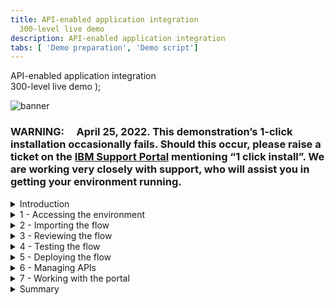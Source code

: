 ```yaml
---
title: API-enabled application integration
  300-level live demo
description: API-enabled application integration
tabs: [ 'Demo preparation', 'Demo script']
---
```


  <span>
    API-enabled application integration <br /> 300-level live demo
  </span> );

![banner](./images/300-int-API-enabled-script-GitHub-banner-8-3-21-short.jpg)
<span id="place1"></span>

### **WARNING**:     April 25, 2022. This demonstration’s 1-click installation occasionally fails. Should this occur, please raise a ticket on the <a href="https://www.ibm.com/mysupport" target="_blank" rel="noreferrer">IBM Support Portal</a> mentioning “1 click install”. We are working very closely with support, who will assist you in getting your environment running.

<details>
<summary>Introduction</summary>
<br/>
Automating customer interactions can remove manual steps, data entry into multiple different applications, and potential errors and delays – all of which are additional costs to your business. This demo automates a series of steps to: obtain and validate input information from a customer with a concern, open a case in Salesforce, attach the incoming information to the case, analyze the tone of the situation, and respond to the customer with the case number and expected date for resolution.<br/><br/>To automate this customer interaction, we will use both APIs and integrations to back-end applications. The demo scenario is related to a car repair, but this is just an example. The same techniques are applicable to your environment in support of your customers.<br/><br/>Let’s get started!
<br/><br/>

(Demo slides [here](./slides.pptx))
<br/>
(Printer-ready PDF of demo script <a href="./300-Integration-API-Demo-Script.pdf" target="_blank" rel="noreferrer">here</a>)
<br/>
</details>

<details>
<summary>1 - Accessing the environment</summary>

<br/>

| **1.1** | **Log into Cloud Pak for Integration** |
| :--- | :--- |
| **Narration** | Let’s see IBM Cloud Pak for Integration in action. &nbsp; &nbsp; &nbsp; &nbsp; &nbsp; &nbsp; &nbsp; &nbsp; &nbsp; &nbsp; &nbsp; &nbsp; &nbsp; &nbsp; &nbsp; &nbsp; &nbsp; &nbsp; &nbsp; &nbsp; &nbsp; &nbsp; &nbsp; &nbsp; &nbsp; &nbsp; &nbsp; &nbsp; &nbsp; &nbsp; &nbsp; &nbsp; &nbsp; &nbsp; &nbsp; &nbsp; &nbsp; &nbsp; &nbsp; &nbsp; &nbsp; &nbsp; &nbsp; &nbsp; &nbsp; &nbsp; &nbsp; &nbsp; &nbsp; &nbsp; &nbsp; &nbsp; &nbsp; &nbsp; &nbsp; &nbsp; &nbsp; &nbsp; &nbsp; &nbsp; &nbsp; &nbsp; &nbsp; &nbsp; &nbsp; &nbsp; &nbsp; &nbsp; &nbsp; &nbsp; &nbsp; &nbsp; &nbsp; &nbsp; &nbsp; &nbsp; &nbsp; &nbsp; &nbsp; &nbsp; &nbsp; &nbsp; &nbsp; &nbsp; &nbsp; &nbsp; &nbsp; &nbsp; &nbsp; &nbsp; &nbsp; &nbsp; &nbsp; &nbsp; &nbsp; &nbsp; &nbsp; &nbsp; &nbsp; &nbsp; &nbsp; &nbsp; &nbsp; &nbsp; &nbsp; &nbsp; &nbsp; &nbsp; &nbsp; &nbsp; &nbsp; &nbsp; &nbsp; &nbsp; &nbsp; &nbsp; &nbsp; &nbsp; &nbsp; &nbsp; &nbsp; &nbsp; &nbsp; &nbsp; &nbsp; &nbsp; &nbsp; &nbsp; &nbsp; &nbsp; &nbsp; &nbsp; &nbsp; &nbsp; &nbsp; &nbsp; &nbsp; &nbsp; &nbsp; &nbsp; &nbsp; &nbsp; &nbsp; &nbsp; &nbsp; &nbsp; &nbsp; &nbsp; &nbsp; &nbsp; &nbsp; &nbsp; &nbsp; &nbsp; &nbsp; &nbsp; &nbsp; &nbsp; &nbsp; &nbsp; &nbsp; &nbsp; &nbsp; &nbsp; &nbsp; &nbsp; &nbsp; &nbsp; &nbsp; &nbsp; &nbsp; &nbsp; &nbsp; &nbsp; &nbsp; &nbsp; &nbsp; &nbsp; &nbsp; &nbsp; &nbsp; &nbsp; &nbsp; &nbsp; &nbsp; &nbsp; &nbsp; &nbsp; &nbsp; &nbsp; &nbsp; &nbsp; &nbsp;  |
| **Action** &nbsp; 1.1.1 | Open Cloud Pak for Integration and click **IBM provided credentials (admin only)**. <br/><br/> <img src="https://raw.githubusercontent.com/ibm-garage-tsa/platinum-demos/master/src/pages/300-integration/images/300-api-demo-1-1-1.png" width="800" /> |
| **Narration** | Here I have a cloud version of the product on IBM Cloud. Let me log in here. &nbsp; &nbsp; &nbsp; &nbsp; &nbsp; &nbsp; &nbsp; &nbsp; &nbsp; &nbsp; &nbsp; &nbsp; &nbsp; &nbsp; &nbsp; &nbsp; &nbsp; &nbsp; &nbsp; &nbsp; &nbsp; &nbsp; &nbsp; &nbsp; &nbsp; &nbsp; &nbsp; &nbsp; &nbsp; &nbsp; &nbsp; &nbsp; &nbsp; &nbsp; &nbsp; &nbsp; &nbsp; &nbsp; &nbsp; &nbsp; &nbsp; &nbsp; &nbsp; &nbsp; &nbsp; &nbsp; &nbsp; &nbsp; &nbsp; &nbsp; &nbsp; &nbsp; &nbsp; &nbsp; &nbsp; &nbsp; &nbsp; &nbsp; &nbsp; &nbsp; &nbsp; &nbsp; &nbsp; &nbsp; &nbsp; &nbsp; &nbsp; &nbsp; &nbsp; &nbsp; &nbsp; &nbsp; &nbsp; &nbsp; &nbsp; &nbsp; &nbsp; &nbsp; &nbsp; &nbsp; &nbsp; &nbsp;  |
| **Action** &nbsp; 1.1.2 | **Log in** with your admin username and password. <br/><br/> <img src="https://raw.githubusercontent.com/ibm-garage-tsa/platinum-demos/master/src/pages/300-integration/images/300-api-demo-1-1-2.png" width="800" /> |

<br/>

| **1.2** | **View the Cloud Pak for Integration home screen** |
| :--- | :--- |
| **Narration** | Welcome to IBM Cloud Pak for Integration! We’re now at the home screen showing all the capabilities of the pak, brought together in one place. Specialized integration capabilities for API management, application integration, messaging and more, are built on top of powerful automation services. Let’s see the integration capabilities available. &nbsp; &nbsp; &nbsp; &nbsp; &nbsp; &nbsp; &nbsp; &nbsp; &nbsp; &nbsp; &nbsp; &nbsp; &nbsp; &nbsp; &nbsp; &nbsp; &nbsp; &nbsp; &nbsp; &nbsp; &nbsp; &nbsp; &nbsp; &nbsp; &nbsp; &nbsp; &nbsp; &nbsp; &nbsp; &nbsp; &nbsp; &nbsp; &nbsp; &nbsp; &nbsp; &nbsp; &nbsp; &nbsp; |
| **Action** &nbsp; 1.2.1 | Show the **home screen** and click **Integration Capabilities**. <br/><br/> <img src="https://raw.githubusercontent.com/ibm-garage-tsa/platinum-demos/master/src/pages/300-integration/images/300-api-demo-1-2-1.png" width="800" /> |

<br/>

| **1.3** | **Access integration capabilities** |
| :--- | :--- |
| **Narration** | Through a single interface you are able to access all the integration capabilities your team needs, including API management, application integration, enterprise messaging, events, and high-speed transfer. To automate customer interactions with our company in this demo, we will use App Connect for application integration, API Connect for API management, and the Asset Repository as our centralized hub for allowing our teams to work together with integration assets. Let’s open our App Connect Designer. |
| **Action** &nbsp; 1.3.1 | Show the **Integration Capabilities** page and open the Integration dashboard (**ace-designer-demo**). <br/><br/> <img src="https://raw.githubusercontent.com/ibm-garage-tsa/platinum-demos/master/src/pages/300-integration/images/300-api-demo-1-3-1.png" width="800" />  |

<br/>

**[Go to top](#place1)**

</details>

<details>

<summary>2 - Importing the flow</summary>

<br/>

| **2.1** | **Create a flow** |
| :--- | :--- |
| **Narration** | We are in the designer tooling. This is where we can create all our API integration flows and manage our connectivity to services and endpoints. Since we are just starting, there is nothing to see yet. Let’s build some integration logic and see how simple to create our flow from the Asset Repository. |
| **Action** &nbsp; 2.1.1 | Click **Create a flow by describing an integration**. <br/><br/> <img src="https://raw.githubusercontent.com/ibm-garage-tsa/platinum-demos/master/src/pages/300-integration/images/300-api-demo-2-1-1.png" width="800" />  |

<br/>

| **2.2** | **Select an asset** |
| :--- | :--- |
| **Narration**  | Let's click the + sign to import this flow. &nbsp; &nbsp; &nbsp; &nbsp; &nbsp; &nbsp; &nbsp; &nbsp; &nbsp; &nbsp; &nbsp; &nbsp; &nbsp; &nbsp; &nbsp; &nbsp; &nbsp; &nbsp; &nbsp; &nbsp; &nbsp; &nbsp; &nbsp; &nbsp; &nbsp; &nbsp; &nbsp; &nbsp; &nbsp; &nbsp; &nbsp; &nbsp; &nbsp; &nbsp; &nbsp; &nbsp; &nbsp; &nbsp; &nbsp; &nbsp; &nbsp; &nbsp; &nbsp; &nbsp; &nbsp; &nbsp; &nbsp; &nbsp; &nbsp; &nbsp; &nbsp; &nbsp; &nbsp; &nbsp; &nbsp; &nbsp; &nbsp; &nbsp; &nbsp; &nbsp; &nbsp; &nbsp; &nbsp; &nbsp; &nbsp; &nbsp; &nbsp; &nbsp; &nbsp; &nbsp; &nbsp; &nbsp; &nbsp; &nbsp; &nbsp; &nbsp; &nbsp; &nbsp; &nbsp; &nbsp; &nbsp; &nbsp; &nbsp; &nbsp; &nbsp; &nbsp; &nbsp; &nbsp; &nbsp; &nbsp; &nbsp; &nbsp; &nbsp; &nbsp; &nbsp; &nbsp; &nbsp; &nbsp; &nbsp; &nbsp; &nbsp; &nbsp; &nbsp; &nbsp; &nbsp; &nbsp; &nbsp; &nbsp; &nbsp; &nbsp; &nbsp; &nbsp; &nbsp; &nbsp; |
| **Action** &nbsp; 2.2.1 | Click the **+** sign to the right on the **Car Insurance Cognitive API Lab Short V2**. <br/><br/> <img src="https://raw.githubusercontent.com/ibm-garage-tsa/platinum-demos/master/src/pages/300-integration/images/300-api-demo-2-2-1.png" width="800" />  |

<br/>

**[Go to top](#place1)**

</details>

<details>

<summary>3 - Reviewing the flow</summary>

<br/>

| **3.1** | **Review properties** |
| :--- | :--- |
| **Narration** | The designer builds your API for you – you don’t need to worry about OpenAPI specs or Swagger editors – it’s all built in. These are the fields we are going to use for our API. Note that we tell our API which field is the key – in our case, CaseReference. |
| **Action** &nbsp; 3.1.1 | Open the **Properties view**. <br/><br/> <img src="https://raw.githubusercontent.com/ibm-garage-tsa/platinum-demos/master/src/pages/300-integration/images/300-api-demo-3-1-1.png" width="800" /> <br/> |
| **Action** &nbsp; 3.1.2 | Show the **Properties**. <br/><br/> <img src="https://raw.githubusercontent.com/ibm-garage-tsa/platinum-demos/master/src/pages/300-integration/images/300-api-demo-3-1-2.png" width="800" /> <br/> |
| **Action** &nbsp; 3.1.3 | Open the **Operations** view. <br/><br/> <img src="https://raw.githubusercontent.com/ibm-garage-tsa/platinum-demos/master/src/pages/300-integration/images/300-api-demo-3-1-3.png" width="800" /> |

<br/>

| **3.2** | **Review operations** |
| :--- | :--- |
| **Narration** | In the Operations view are the actions that the API exposes along with the data. In this demo, we’re going to build just one operation: “Create Car Repair Claim”. We can add more later if we wish. Let’s check the flow logic. |
| **Action** &nbsp; 3.2.1 | Show the **Operations view**. Click **Edit flow**. <br/><br/> <img src="https://raw.githubusercontent.com/ibm-garage-tsa/platinum-demos/master/src/pages/300-integration/images/300-api-demo-3-2-1.png" width="800" />  |

<br/>

| **3.3** | **Review the flow** |
| :--- | :--- |
| **Narration** | Here we have our demo flow. In the designer flow editor, we can edit and change our flow. We are a car repair company that wants to create an API that will enable customers to send us photos of their cars along with descriptions of what needs to be done with them. With this information, we will create a case in Salesforce while using Watson to analyze if the customer is angry or upset. Let’s explore our flow in detail. |
| **Action** &nbsp; 3.3.1 | Initially **close** the Request dialog. <br/><br/> <img src="https://raw.githubusercontent.com/ibm-garage-tsa/platinum-demos/master/src/pages/300-integration/images/300-api-demo-3-3-1.png" width="800" /> <br/> |
| **Action** &nbsp; 3.3.2 | Explain the flow and scroll through all of the connectors in the flow. Open the **Request** again by clicking the first step of the flow. <br/><br/> <img src="https://raw.githubusercontent.com/ibm-garage-tsa/platinum-demos/master/src/pages/300-integration/images/300-api-demo-3-3-2.png" width="800" />  |

<br/>

| **3.4** | **Review request** |
| :--- | :--- |
| **Narration** | Our flow starts by receiving the customer’s car repair request with photo via an API. Designer automatically creates an API “request” and “response” for your API flow. &nbsp; &nbsp; &nbsp; &nbsp; &nbsp; &nbsp; &nbsp; &nbsp; &nbsp; &nbsp; &nbsp; &nbsp; &nbsp; &nbsp; &nbsp; &nbsp; &nbsp; &nbsp; &nbsp; &nbsp; &nbsp; &nbsp; &nbsp; &nbsp; &nbsp; &nbsp; &nbsp; &nbsp; &nbsp; &nbsp; &nbsp; &nbsp; &nbsp; &nbsp; &nbsp; &nbsp; &nbsp; &nbsp;  |
| **Action** &nbsp; 3.4.1 | Show the **Request** dialog (1). Click to open the **if** step (2). <br/><br/> <img src="https://raw.githubusercontent.com/ibm-garage-tsa/platinum-demos/master/src/pages/300-integration/images/300-api-demo-3-4-1.png" width="800" />  |

<br/>

| **3.5** | **Validate the photo** |
| :--- | :--- |
| **Narration** | Next, we validate the photo. Here, we have a simple IF statement, that checks if the PhotoOfCar is empty. If it is not empty, we move forward to retrieve contacts by connecting to Salesforce. |
| **Action** &nbsp; 3.5.1 | Explore the **if** step (1). Click **Salesforce Connector - Retrieve contacts** (2). <br/><br/> <img src="https://raw.githubusercontent.com/ibm-garage-tsa/platinum-demos/master/src/pages/300-integration/images/300-api-demo-3-5-1.png" width="800" /> |

<br/>

| **3.6** | **Retrieve contacts** |
| :--- | :--- |
| **Narration** | Third, we use a connector to create a case in Salesforce with the data from the API. This case is where we store the details and progress of our repair. We are using a hard-coded contact name: ‘Andy Young’. He’s the contact for the insurance company that sends customers. Salesforce Developer Accounts have a pre-populated set of data that you can use to test. ‘Andy Young’ is one of those pre-populated contacts. Let’s test our connection with Salesforce. Let me change the contact to Andrew Young and test the connection.<br/><br/> The test shows that we don’t have an Andrew Young. Let’s change it back to Andy Young and test again. We now receive a successful response. This proves that our connection is working. Let’s check the details. Here we can see the output returned from Salesforce, including the Contact ID. |
| **Action** &nbsp; 3.6.1 | Explore the **Salesforce Connector - Retrieve contacts** (1). <br/><br/> <img src="https://raw.githubusercontent.com/ibm-garage-tsa/platinum-demos/master/src/pages/300-integration/images/300-api-demo-3-6-1.png" width="800" />  |
| **Action** &nbsp; 3.6.2 | Change the contact **Full Name** to **Andrew Young** (1). **Test** the connection (2). <br/><br/> <img src="https://raw.githubusercontent.com/ibm-garage-tsa/platinum-demos/master/src/pages/300-integration/images/300-api-demo-3-6-3.png" width="800" />  |
| **Action** &nbsp; 3.6.3 | On the **Try this action** dialog, check **Do not show this dialog box again** (1) and click **Continue** (2). <br/><br/> <img src="https://raw.githubusercontent.com/ibm-garage-tsa/platinum-demos/master/src/pages/300-integration/images/300-api-demo-3-6-2.png" width="800" />  |
| **Action** &nbsp; 3.6.4 | Change the contact **Full Name** back to **Andy Young** (1). **Test** again (2). Click the **View details** link (3). <br/><br/> <img src="https://raw.githubusercontent.com/ibm-garage-tsa/platinum-demos/master/src/pages/300-integration/images/300-api-demo-3-6-4.png" width="800" />  |
| **Action** &nbsp; 3.6.5 | On the output, open the **Contact1** object. <br/><br/> <img src="https://raw.githubusercontent.com/ibm-garage-tsa/platinum-demos/master/src/pages/300-integration/images/300-api-demo-3-6-5.png" width="800" />  |
| **Action** &nbsp; 3.6.6 | Close all of the dialog tabs. Click the **Salesforce – Create case** node. <br/><br/> <img src="https://raw.githubusercontent.com/ibm-garage-tsa/platinum-demos/master/src/pages/300-integration/images/300-api-demo-3-6-6.png" width="800" />  |

<br/>

| **3.7** | **Create a case** |
| :--- | :--- |
| **Narration** | Now that we have the ID that we need, let’s create our Salesforce case. Note that we just re-use the same Salesforce connector but with a different operation and data. Here we can see that our contact ID comes from the previous ‘retrieve contact’ Salesforce Call. The name and email address come from the API request. The connector ‘knows’ that fields like ‘Case Type’ have a limited number of values in Salesforce – so it automatically converts them into pull-down lists of values you can choose. |
| **Action** &nbsp; 3.7.1 | Explore the **Salesforce – Create case** node (1). Open the **Salesforce - Create Attachment** node (2). <br/><br/> <img src="https://raw.githubusercontent.com/ibm-garage-tsa/platinum-demos/master/src/pages/300-integration/images/300-api-demo-3-7-1.png" width="800" />  |

<br/>

| **3.8** | **Create an attachment** |
| :--- | :--- |
| **Narration** | To add a photograph, we need to create a Salesforce attachment. That will be easy, since we just use the connector again. Note that we use the case ID that is a returned value from the ‘Create Case’ connector call, which is kept in the flow automatically. We send the PhotoOfCar as a base64 string and we tell Salesforce that the content type is image/jpeg. |
| **Action** &nbsp; 3.8.1 | Explore the **Salesforce – Create attachment** node (1). Open the **IBM Watson Tone Analyzer** node (2). <br/><br/> <img src="https://raw.githubusercontent.com/ibm-garage-tsa/platinum-demos/master/src/pages/300-integration/images/300-api-demo-3-8-1.png" width="800" /> |

<br/>

| **3.9** | **Analyze the description** |
| :--- | :--- |
| **Narration** | The Watson Tone Analyzer service analyzes the tone of the information provided by the customer. This can identify if the customer is angry or upset, allowing us to better tailor our response. |
| **Action** &nbsp; 3.9.1 | Explore the **Watson Tone Analyzer** connector (1). Open the **Salesforce - Create case** comment (2). <br/><br/> <img src="https://raw.githubusercontent.com/ibm-garage-tsa/platinum-demos/master/src/pages/300-integration/images/300-api-demo-3-9-1.png" width="800" />  |

<br/>

| **3.10** | **Create a case comment** |
| :--- | :--- |
| **Narration** | Now we’ll add a comment to the case with the Salesforce connector and supply the tone name returned from Watson into the body of the comment. &nbsp; &nbsp; &nbsp; &nbsp; &nbsp; &nbsp; &nbsp; &nbsp; &nbsp; &nbsp; &nbsp; &nbsp; &nbsp; &nbsp; &nbsp; &nbsp; &nbsp; &nbsp; &nbsp; &nbsp; &nbsp; &nbsp; &nbsp; &nbsp; &nbsp; &nbsp;  |
| **Action** &nbsp; 3.10.1 | Explore the **Salesforce – Create case comment** node (1). Open the **Response** (2). <br/><br/> <img src="https://raw.githubusercontent.com/ibm-garage-tsa/platinum-demos/master/src/pages/300-integration/images/300-api-demo-3-10-1.png" width="800" />  |

<br/>

| **3.11** | **Respond to the customer** |
| :--- | :--- |
| **Narration** | Here we have the response that we submit to the customer after the API call. This response includes their Salesforce case reference for future enquiries, an estimate of how long it will take to repair, and also how much it will cost. Now that we've built the flow, let’s start it! &nbsp; &nbsp; &nbsp; &nbsp; &nbsp; &nbsp; &nbsp; &nbsp; &nbsp; &nbsp; &nbsp; &nbsp; &nbsp; &nbsp; &nbsp; &nbsp; &nbsp; &nbsp; &nbsp; &nbsp; &nbsp; &nbsp; &nbsp; &nbsp; &nbsp; &nbsp; &nbsp; &nbsp; &nbsp; &nbsp; &nbsp; &nbsp; &nbsp; &nbsp; &nbsp; &nbsp; &nbsp; &nbsp; &nbsp; &nbsp; &nbsp; &nbsp;  |
| **Action** &nbsp; 3.11.1 | Explore the **Response** dialog (1). Click **Done** (2). <br/><br/> <img src="https://raw.githubusercontent.com/ibm-garage-tsa/platinum-demos/master/src/pages/300-integration/images/300-api-demo-3-11-1.png" width="800" />  |

<br/>

**[Go to top](#place1)**

</details>

<details>

<summary>4 - Testing the flow</summary>

<br/>

| **4.1** | **Start the flow** |
| :--- | :--- |
| **Narration** | Now that we’ve looked at the integration flow, let’s start it up. When our flow is running, we need to test it. &nbsp; &nbsp; &nbsp; &nbsp; &nbsp; &nbsp; &nbsp; &nbsp; &nbsp; &nbsp; &nbsp; &nbsp; &nbsp; &nbsp; &nbsp; &nbsp; &nbsp; &nbsp; &nbsp; &nbsp; &nbsp; &nbsp; &nbsp; &nbsp; &nbsp; &nbsp; &nbsp; &nbsp; &nbsp; &nbsp; &nbsp; &nbsp; &nbsp; &nbsp; &nbsp; &nbsp; &nbsp; &nbsp; &nbsp; &nbsp; &nbsp; &nbsp; &nbsp; &nbsp; &nbsp; &nbsp; &nbsp; &nbsp; &nbsp; &nbsp; &nbsp; &nbsp; &nbsp; &nbsp; &nbsp; &nbsp; &nbsp; &nbsp; &nbsp; &nbsp; &nbsp; &nbsp; &nbsp; &nbsp; &nbsp; &nbsp; &nbsp; &nbsp; &nbsp; &nbsp; &nbsp; &nbsp;  |
| **Action** &nbsp; 4.1.1 | Start the flow by clicking **turn on** at the top right. <br/><br/> <img src="https://raw.githubusercontent.com/ibm-garage-tsa/platinum-demos/master/src/pages/300-integration/images/300-api-demo-4-1-1.png" width="800" />  |

<br/>

| **4.2** | **Test the flow** |
| :--- | :--- |
| **Narration** | APIs can be tested in various ways, and we will perform three different tests: one in the designer tool now; another when our API is deployed to the Cloud Pak App Connect Runtime; and a final test that will call through a gateway. <br/><br/> In the Test tab, we can get all the details to test our API, for example, endpoint and credentials. And we can easily test our flow here, just need to generate a body and submit it. Voilá, we received the expected response  with the case information. &nbsp; &nbsp; &nbsp; &nbsp; &nbsp; &nbsp; &nbsp; &nbsp; &nbsp; &nbsp; &nbsp; &nbsp; &nbsp; &nbsp; &nbsp; &nbsp; &nbsp; &nbsp; &nbsp; &nbsp; &nbsp; &nbsp; &nbsp; &nbsp; &nbsp; &nbsp; &nbsp; &nbsp; &nbsp; &nbsp; &nbsp; &nbsp; &nbsp; &nbsp; &nbsp; &nbsp; &nbsp; &nbsp; &nbsp; &nbsp; &nbsp; &nbsp; &nbsp; &nbsp; &nbsp; &nbsp; &nbsp; &nbsp; &nbsp; &nbsp; &nbsp; &nbsp; &nbsp; &nbsp; &nbsp; &nbsp; &nbsp; &nbsp; &nbsp; &nbsp; &nbsp; &nbsp; &nbsp; &nbsp; &nbsp; &nbsp; &nbsp; &nbsp; &nbsp; &nbsp; &nbsp; &nbsp; &nbsp; &nbsp; &nbsp; &nbsp; &nbsp; &nbsp; &nbsp; &nbsp; &nbsp; &nbsp; &nbsp; &nbsp; &nbsp; &nbsp; &nbsp; &nbsp; &nbsp; &nbsp; &nbsp; &nbsp; &nbsp; &nbsp; &nbsp; &nbsp; &nbsp; &nbsp; &nbsp; &nbsp; &nbsp; &nbsp; &nbsp; &nbsp; &nbsp; &nbsp; &nbsp; &nbsp; &nbsp; &nbsp; &nbsp; &nbsp;  |
| **Action** &nbsp; 4.2.1 | Open the **Test** tab (1). Open **POST /CarRepairClaim** (2) and click **Try it** (3). <br/><br/> <img src="https://raw.githubusercontent.com/ibm-garage-tsa/platinum-demos/master/src/pages/300-integration/images/300-api-demo-4-2-1.png" width="800" /> <br/> |
| **Action** &nbsp; 4.2.2 | Click **Generate** (1) and **Send** (2). <br/><br/> <img src="https://raw.githubusercontent.com/ibm-garage-tsa/platinum-demos/master/src/pages/300-integration/images/300-api-demo-4-2-2.png" width="800" /> <br/> |
| **Action** &nbsp; 4.2.3 | Show the **Response** details. <br/><br/> <img src="https://raw.githubusercontent.com/ibm-garage-tsa/platinum-demos/master/src/pages/300-integration/images/300-api-demo-4-2-3.png" width="800" />  |

<br/>

| **4.3** | **Check Salesforce** |
| :--- | :--- |
| **Narration** | Let’s check our Salesforce system to see if we have a new case. Let’s open the Cases page. In the Recently Viewed section, we can check all open cases. Here we have our case with all the information, including the picture and the Watson tone analysis. With this information, our customer relationship team can support our customer. |
| **Action** &nbsp; 4.3.1 | Open the **Salesforce Dev Account** site (1). On the **App Launcher** menu, search for **Cases** (2). Open the **Cases** page (3). <br/><br/> <img src="https://raw.githubusercontent.com/ibm-garage-tsa/platinum-demos/master/src/pages/300-integration/images/300-api-demo-4-3-1.png" width="800" /> <br/> |
| **Action** &nbsp; 4.3.2 | Edit the **demotestcar.sh** script (1). On the **Cases** view, open the latest **Car Breakdown** case. <br/><br/> <img src="https://raw.githubusercontent.com/ibm-garage-tsa/platinum-demos/master/src/pages/300-integration/images/300-api-demo-4-3-2.png" width="800" /> <br/> |
| **Action** &nbsp; 4.3.3 | Explore all of the fields, including picture and Watson analysis. <br/><br/> <img src="https://raw.githubusercontent.com/ibm-garage-tsa/platinum-demos/master/src/pages/300-integration/images/300-api-demo-4-3-3.png" width="800" /> <br/> |

<br/>

| **4.4** | **Expose the API using the co-authoring feature** |
| :--- | :--- |
| **Narration** | Now, let’s explore the Co-Authoring capability. The co-authoring feature enables you to simultaneously expose your API in both App Connect Designer and API Connect. When you create an API flow and then start the API in your Designer instance, the API will be automatically added to a Product, which will then be published in the Sandbox Catalog that is provided for a provider organization in API Connect. The Product also becomes visible on the Developer Portal if a site has been enabled for the Catalog. Let’s test it. Here in API Manager, we can see our API was automatically exposed from Designer, using the Co-Authoring Feature. The Product title and name are derived from the name of the originating API flow, and also include a reference to App Connect Designer. The Product version is given as 0.0.1. Later, in this demo, we will show more details about the key capabilities of API Connect to manage your API lifecycle. |
| **Action** &nbsp; 4.4.1 | Open the menu (1), and in the **Run** (2) section, select **APIs** (3). <br/><br/> <img src="https://raw.githubusercontent.com/ibm-garage-tsa/platinum-demos/master/src/pages/300-integration/images/300-api-demo-4-4-1.png" width="800" /> <br/> |
| **Action** &nbsp; 4.4.2 | In the **API Connect** page, click **Common Services User Registry**. <br/><br/> <img src="https://raw.githubusercontent.com/ibm-garage-tsa/platinum-demos/master/src/pages/300-integration/images/300-api-demo-4-4-2.png" width="800" /> <br/> |
| **Action** &nbsp; 4.4.3 | Click the **Manage** icon. <br/><br/> <img src="https://raw.githubusercontent.com/ibm-garage-tsa/platinum-demos/master/src/pages/300-integration/images/300-api-demo-4-4-3.png" width="800" /> <br/> |
| **Action** &nbsp; 4.4.4 | Click the **Sandbox** catalog. <br/><br/> <img src="https://raw.githubusercontent.com/ibm-garage-tsa/platinum-demos/master/src/pages/300-integration/images/300-api-demo-4-4-4.png" width="800" /> <br/> |
| **Action** &nbsp; 4.4.5 | On the **Products** tab, you should see the published product that contains the API. <br/><br/> <img src="https://raw.githubusercontent.com/ibm-garage-tsa/platinum-demos/master/src/pages/300-integration/images/300-api-demo-4-4-5.png" width="800" />  |

<br/>

| **4.5** | **Expose the product in the developer portal using the co-authoring feature** |
| :--- | :--- |
| **Narration** | The co-authoring feature enables you to test the product in the developer portal too. Let’s create our developer portal here. With the portal URL, we can check that our API Product is available. With the co-authoring feature, you have a unified authoring experience across multiple Cloud Pak for Integration capabilities. It is important to note that the API product will exist in the developer portal only while the corresponding API in App Connect Designer is still running. When you stop the API in App Connect Designer, the API product is automatically removed from the portal. The purpose of this is to simplify the unit testing while developing the flow. Later in this demo, we will show the details about the developer portal. |
| **Action** &nbsp; 4.5.1 | Open the **Catalog settings** (1). Click **Portal** (2). Click **Create** (3). <br/><br/> <img src="https://raw.githubusercontent.com/ibm-garage-tsa/platinum-demos/master/src/pages/300-integration/images/300-api-demo-4-5-1.png" width="800" />  |
| **Action** &nbsp; 4.5.2 | Select **portal-service** (1) to use for this catalog and click **Create** (2). <br/><br/> <img src="https://raw.githubusercontent.com/ibm-garage-tsa/platinum-demos/master/src/pages/300-integration/images/300-api-demo-4-5-2.png" width="800" />  |
| **Action** &nbsp; 4.5.3 | Copy the **Portal URL**. Open a new browser tab and access the portal URL. <br/><br/> <img src="https://raw.githubusercontent.com/ibm-garage-tsa/platinum-demos/master/src/pages/300-integration/images/300-api-demo-4-5-3.png" width="800" />  |
| **Action** &nbsp; 4.5.4 | Show the **Car Insurance** API product in the developer portal home page. <br/><br/> <img src="https://raw.githubusercontent.com/ibm-garage-tsa/platinum-demos/master/src/pages/300-integration/images/300-api-demo-4-5-4.png" width="800" />  |

<br/>

**[Go to top](#place1)**

</details>

<details>

<summary>5 - Deploying the flow</summary>

<br/>

| **5.1** | **Export the BAR file** |
| :--- | :--- |
| **Narration** | To deploy the flow to an integration server, you must export it as a BAR file. All the configuration settings, other than the connection credentials for your accounts, are preserved in the exported archive. Let’s export an executable BAR file. From the dashboard, locate the flow, open its menu, and then click Export. When you export a flow, you can choose to export its configuration as a YAML or BAR file, or as an OpenAPI document. In our case, we export as a BAR File. |
| **Action** &nbsp; 5.1.1 | Go back to Cloud Pak for Integration and open the **Designer Dashboard** (1). Click the **Menu** (2). Click **Export** (3). <br/><br/> <img src="https://raw.githubusercontent.com/ibm-garage-tsa/platinum-demos/master/src/pages/300-integration/images/300-api-demo-5-1-1.png" width="800" /> <br/> |
| **Action** &nbsp; 5.1.2 | Select **Runtime flow asset (BAR)** (1). Click **Export** (2). <br/><br/> <img src="https://raw.githubusercontent.com/ibm-garage-tsa/platinum-demos/master/src/pages/300-integration/images/300-api-demo-5-1-2.png" width="800" />  |

<br/>

| **5.2** | **Create an integration server** |
| :--- | :--- |
| **Narration** | Now, let’s open the App Connect dashboard and create a new server. We need to create an integration server to run our integration. An integration server is a Kubernetes pod which has the containers needed to run our BAR file. &nbsp; &nbsp; &nbsp; &nbsp; &nbsp; &nbsp; &nbsp; &nbsp; &nbsp; &nbsp; &nbsp; &nbsp; &nbsp; &nbsp; &nbsp; &nbsp; &nbsp; &nbsp; &nbsp; &nbsp; &nbsp; &nbsp; &nbsp; &nbsp; &nbsp; &nbsp; &nbsp; &nbsp; &nbsp; &nbsp; &nbsp; &nbsp; &nbsp; &nbsp; &nbsp; &nbsp; &nbsp; &nbsp; &nbsp; &nbsp; &nbsp; &nbsp; &nbsp; &nbsp; &nbsp; &nbsp; &nbsp; &nbsp; &nbsp; &nbsp; &nbsp; &nbsp; &nbsp; &nbsp; &nbsp; &nbsp; &nbsp; &nbsp; &nbsp; &nbsp; &nbsp; &nbsp; &nbsp; &nbsp; &nbsp; &nbsp; &nbsp; &nbsp; &nbsp; &nbsp; &nbsp; &nbsp; &nbsp; &nbsp; &nbsp; &nbsp; &nbsp; &nbsp; &nbsp; &nbsp; &nbsp; &nbsp; &nbsp; &nbsp; &nbsp; &nbsp; &nbsp; &nbsp; &nbsp; &nbsp; &nbsp; &nbsp; &nbsp; &nbsp; &nbsp; &nbsp; &nbsp; &nbsp; &nbsp; &nbsp; &nbsp; &nbsp; &nbsp; &nbsp; &nbsp; &nbsp; &nbsp; &nbsp; &nbsp; &nbsp; &nbsp; &nbsp;  |
| **Action** &nbsp; 5.2.1 | Open the **Main Menu** (1). Click **Run** > **Integrations** (2). <br/><br/> <img src="https://raw.githubusercontent.com/ibm-garage-tsa/platinum-demos/master/src/pages/300-integration/images/300-api-demo-5-2-1.png" width="800" />  |
| **Action** &nbsp; 5.2.2 | Click **Create a server**. <br/><br/> <img src="https://raw.githubusercontent.com/ibm-garage-tsa/platinum-demos/master/src/pages/300-integration/images/300-api-demo-5-2-2.png" width="800" />  |

<br/>

| **5.3** | **Import the BAR file** |
| :--- | :--- |
| **Narration** | We need to select the kind of tooling we used to build the integration. We used the designer. So, we just need to upload the BAR file that we exported from designer. &nbsp; &nbsp; &nbsp; &nbsp; &nbsp; &nbsp; &nbsp; &nbsp; &nbsp; &nbsp; &nbsp; &nbsp; &nbsp; &nbsp; &nbsp; &nbsp; &nbsp; &nbsp; &nbsp;  |
| **Action** &nbsp; 5.3.1 | Select **Quick start designer integration** (1). Click **Next** (2). <br/><br/> <img src="https://raw.githubusercontent.com/ibm-garage-tsa/platinum-demos/master/src/pages/300-integration/images/300-api-demo-5-3-1.png" width="800" />  |
| **Action** &nbsp; 5.3.2 | Upload the **BAR file** (1). Click **Next** (2). &nbsp; &nbsp; &nbsp; &nbsp; &nbsp; &nbsp; &nbsp; &nbsp; &nbsp; &nbsp; &nbsp; &nbsp; &nbsp; &nbsp; &nbsp; &nbsp; &nbsp; &nbsp; &nbsp; &nbsp; &nbsp; &nbsp; &nbsp; &nbsp; &nbsp; &nbsp; &nbsp; &nbsp; &nbsp; &nbsp; &nbsp; &nbsp; &nbsp; &nbsp; &nbsp; &nbsp; &nbsp; &nbsp; &nbsp; &nbsp; &nbsp; &nbsp; &nbsp; &nbsp; &nbsp; &nbsp; &nbsp; &nbsp; &nbsp; &nbsp; &nbsp; &nbsp; &nbsp; &nbsp; &nbsp; &nbsp; &nbsp; &nbsp; &nbsp; &nbsp; &nbsp; &nbsp <br/><br/> <img src="https://raw.githubusercontent.com/ibm-garage-tsa/platinum-demos/master/src/pages/300-integration/images/300-api-demo-5-3-2.png" width="800" />  |

<br/>

| **5.4** | **Configure your integration server** |
| :--- | :--- |
| **Narration** | Here we choose which configurations we want and enter the information that we want for our integration server. Let’s create it! &nbsp; &nbsp; &nbsp; &nbsp; &nbsp; &nbsp; &nbsp; &nbsp; &nbsp; &nbsp; &nbsp; &nbsp; &nbsp; &nbsp; &nbsp; &nbsp; &nbsp; &nbsp; &nbsp; &nbsp; &nbsp; &nbsp; &nbsp; &nbsp; &nbsp; &nbsp; &nbsp; &nbsp; &nbsp; &nbsp; &nbsp; &nbsp; &nbsp; &nbsp; &nbsp; &nbsp; &nbsp; &nbsp; &nbsp; &nbsp; &nbsp; &nbsp; &nbsp; &nbsp; &nbsp; &nbsp; &nbsp; &nbsp; &nbsp; &nbsp; &nbsp; &nbsp; &nbsp; &nbsp; &nbsp; &nbsp; &nbsp; &nbsp; &nbsp; &nbsp; &nbsp; &nbsp; &nbsp; &nbsp; &nbsp; &nbsp; &nbsp; &nbsp; &nbsp; &nbsp; &nbsp; &nbsp; &nbsp; &nbsp; &nbsp; |
| **Action** &nbsp; 5.4.1 | Select **ace-designerdemo-designer-acc** (1). Click **Next** (2). <br/><br/> <img src="https://raw.githubusercontent.com/ibm-garage-tsa/platinum-demos/master/src/pages/300-integration/images/300-api-demo-5-4-1.png" width="800" /> |
| **Action** &nbsp; 5.4.2 | Enter a name for our integration server (1). Set **Enable Operations Dashboard tracing** to **On** (2). Enter **cp4i** as the **Operations Dashboard namespace** (3). Click **Create** (4). &nbsp; &nbsp; &nbsp; &nbsp; &nbsp; &nbsp; &nbsp; &nbsp; &nbsp; <br/><br/> <img src="https://raw.githubusercontent.com/ibm-garage-tsa/platinum-demos/master/src/pages/300-integration/images/300-api-demo-5-4-2.png" width="800" />  |

<br/>

| **5.5** | **Verify the server** |
| :--- | :--- |
| **Narration** | Now we have our new integration server. We need to wait some time for the pods to start. At this point, the integration is running on the Cloud Pak. Opening the server, we can see our API flow. Click again, and we’ll drill down further and see our API details. We can see the REST operation and base URL, and we can even download the OpenAPI document. |
| **Action** &nbsp; 5.5.1 | Click on our **Integration Server**. <br/><br/> <img src="https://raw.githubusercontent.com/ibm-garage-tsa/platinum-demos/master/src/pages/300-integration/images/300-api-demo-5-5-1.png" width="800" /> <br/> |
| **Action** &nbsp; 5.5.2 | Open our **API Flow**. <br/><br/> <img src="https://raw.githubusercontent.com/ibm-garage-tsa/platinum-demos/master/src/pages/300-integration/images/300-api-demo-5-5-2.png" width="800" /> <br/> |
| **Action** &nbsp; 5.5.3 | Explore the **API details**. <br/><br/> <img src="https://raw.githubusercontent.com/ibm-garage-tsa/platinum-demos/master/src/pages/300-integration/images/300-api-demo-5-5-3.png" width="800" /> <br/> |

<br/>

| **5.6** | **Test the flow in the runtime** |
| :--- | :--- |
| **Narration** | Let's use the 'Try It' section to test our API in the integration server. We just need to generate our body and send our request. Voilá, here we have our new case created by calling the API in the integration runtime. We can check the Salesforce cases page to see the new case. |
| **Action** &nbsp; 5.6.1 | Open the **Post /CarRepairClaim** tab (1). Open the **Try it** section (2). <br/><br/> <img src="https://raw.githubusercontent.com/ibm-garage-tsa/platinum-demos/master/src/pages/300-integration/images/300-api-demo-5-6-1.png" width="800" />  |
| **Action** &nbsp; 5.6.2 | Click the **Generate** button (1). Click **Send** (2). <br/><br/> <img src="https://raw.githubusercontent.com/ibm-garage-tsa/platinum-demos/master/src/pages/300-integration/images/300-api-demo-5-6-2.png" width="800" />  |
| **Action** &nbsp; 5.6.3 | Explore the **Response**. <br/><br/> <img src="https://raw.githubusercontent.com/ibm-garage-tsa/platinum-demos/master/src/pages/300-integration/images/300-api-demo-5-6-3.png" width="800" /> |
| **Action** &nbsp; 5.6.4 | Check the new case in Salesforce. <br/><br/> <img src="https://raw.githubusercontent.com/ibm-garage-tsa/platinum-demos/master/src/pages/300-integration/images/300-api-demo-5-6-4.png" width="800" />  |

<br/>

**[Go to top](#place1)**

</details>

<details>

<summary>6 - Managing APIs</summary>

<br/>

| **6.1** | **Download an OpenAPI Document** |
| :--- | :--- |
| **Narration** | We’ve created an application integration flow and successfully called it via a REST API call! Now, to make it accessible to the world, it’s important to add security around it. Let’s export our API to API Connect by downloading the OpenAPI document. |
| **Action** &nbsp; 6.1.1 | Go back to the Cloud Pak for Integration window and click the **Overview** tab. <br/><br/> <img src="https://raw.githubusercontent.com/ibm-garage-tsa/platinum-demos/master/src/pages/300-integration/images/300-api-demo-6-1-1.png" width="800" />  |
| **Action** &nbsp; 6.1.2 | Click the **Download OpenAPI Document** link. <br/><br/> <img src="https://raw.githubusercontent.com/ibm-garage-tsa/platinum-demos/master/src/pages/300-integration/images/300-api-demo-6-1-2.png" width="800" />  |

<br/>

| **6.2** | **Access the API Manager** |
| :--- | :--- |
| **Narration** | Now, let’s open API management component inside the Cloud Pak for Integration - API Connect. IBM API Connect is an integrated API management offering, with capabilities and tooling for all phases of the API lifecycle. Key steps of the API lifecycle include create, secure, manage, socialize, and analyze. API Connect has four major components: API Manager, Analytics, Developer Portal, and Gateway. Let’s explore the API Manager. |
| **Action** &nbsp; 6.2.1 | Open the menu (1). On the **run** (2) section, select **APIs** (3). <br/><br/> <img src="https://raw.githubusercontent.com/ibm-garage-tsa/platinum-demos/master/src/pages/300-integration/images/300-api-demo-6-2-1.png" width="800" />  |
| **Action** &nbsp; 6.2.2 | In the **API Connect** page, click **Common Services User Registry**. <br/><br/> <img src="https://raw.githubusercontent.com/ibm-garage-tsa/platinum-demos/master/src/pages/300-integration/images/300-api-demo-6-2-2.png" width="800" />  |

<br/>

| **6.3** | **Develop the API** |
| :--- | :--- |
| **Narration** | Here, we add our API from an existing OpenAPI service by selecting our YAML file. We just confirm the info about the API, and keep the security settings. Great, our API with Client ID is created! |
| **Action** &nbsp; 6.3.1 | Click **Develop APIs and Products**. <br/><br/> <img src="https://raw.githubusercontent.com/ibm-garage-tsa/platinum-demos/master/src/pages/300-integration/images/300-api-demo-6-3-1.png" width="800" />  |
| **Action** &nbsp; 6.3.2 | Click **Add** (1) and choose **API (from REST, GraphQL or SOAP)** from the drop-down menu (2). <br/><br/> <img src="https://raw.githubusercontent.com/ibm-garage-tsa/platinum-demos/master/src/pages/300-integration/images/300-api-demo-6-3-2.png" width="800" /> |
| **Action** &nbsp; 6.3.3 | Choose from an existing **OpenAPI service** (1) and click **Next** (2). <br/><br/> <img src="https://raw.githubusercontent.com/ibm-garage-tsa/platinum-demos/master/src/pages/300-integration/images/300-api-demo-6-3-3.png" width="800" />  |
| **Action** &nbsp; 6.3.4 | Upload our **Car_Insurance... YAML** file (1) and click **Next** (2). <br/><br/> <img src="https://raw.githubusercontent.com/ibm-garage-tsa/platinum-demos/master/src/pages/300-integration/images/300-api-demo-6-3-4.png" width="800" /> |
| **Action** &nbsp; 6.3.5 | Confirm the information about the API and click **Next**. <br/><br/> <img src="https://raw.githubusercontent.com/ibm-garage-tsa/platinum-demos/master/src/pages/300-integration/images/300-api-demo-6-3-5.png" width="800" />  |
| **Action** &nbsp; 6.3.6 | Keep the security settings and click **Next**. <br/><br/> <img src="https://raw.githubusercontent.com/ibm-garage-tsa/platinum-demos/master/src/pages/300-integration/images/300-api-demo-6-3-6.png" width="800" /> |
| **Action** &nbsp; 6.3.7 | Here is the summary of our API. <br/><br/> <img src="https://raw.githubusercontent.com/ibm-garage-tsa/platinum-demos/master/src/pages/300-integration/images/300-api-demo-6-3-7.png" width="800" />  |

<br/>

| **6.4** | **Edit the API** |
| :--- | :--- |
| **Narration** | Let’s check our new API in the API Manager. We will put our API online, change the base path, and save it. We can test our API here in API Manager too. But instead of testing again, let's see how to publish this API to share with our developers. |
| **Action** &nbsp; 6.4.1 | Click **Edit API**.<br/><br/><img src="https://raw.githubusercontent.com/ibm-garage-tsa/platinum-demos/master/src/pages/300-integration/images/300-api-demo-6-4-1.png" width="800" />  |
| **Action** &nbsp; 6.4.2 | Change to **Online**.<br/><br/><img src="https://raw.githubusercontent.com/ibm-garage-tsa/platinum-demos/master/src/pages/300-integration/images/300-api-demo-6-4-2.png" width="800" />  |
| **Action** &nbsp; 6.4.3 | Open the **Base Path** tab (1). In the Base Path field, you'll see it has a trailing slash at the end, **remove** this (2) and click **Save** (3).<br/><br/><img src="https://raw.githubusercontent.com/ibm-garage-tsa/platinum-demos/master/src/pages/300-integration/images/300-api-demo-6-4-3.png" width="800" />  |

<br/>

| **6.5** | **Publish the API** |
| :--- | :--- |
| **Narration** | We will make the API available to developers. To do so, the API must be included into an API product and then published to the catalog. A product dictates rate limits and API throttling. |
| **Action** &nbsp; 6.5.1 | Open the menu (1) and click **Publish** (2). <br/><br/> <img src="https://raw.githubusercontent.com/ibm-garage-tsa/platinum-demos/master/src/pages/300-integration/images/300-api-demo-6-5-1.png" width="800" />  |
| **Action** &nbsp; 6.5.2 | Enter **Car Repair APIs** as the **Product Title** (1) and click **Next** (2). <br/><br/> <img src="https://raw.githubusercontent.com/ibm-garage-tsa/platinum-demos/master/src/pages/300-integration/images/300-api-demo-6-5-2.png" width="800" />  |
| **Action** &nbsp; 6.5.3 | Select **Catalog for Demo use (ddd-demo-test-catalog)** (1) and click **Publish** (2). <br/><br/> <img src="https://raw.githubusercontent.com/ibm-garage-tsa/platinum-demos/master/src/pages/300-integration/images/300-api-demo-6-5-3.png" width="800" />  |
| **Action** &nbsp; 6.5.4 | The **Car Repair APIs** have been published. <br/><br/> <img src="https://raw.githubusercontent.com/ibm-garage-tsa/platinum-demos/master/src/pages/300-integration/images/300-api-demo-6-5-4.png" width="800" />  |

<br/>

| **6.6** | **Add a rate limiting plan** |
| :--- | :--- |
| **Narration** | Security is applied to APIs. Rate limiting is applied to either APIs or API products. Let’s assign a rate limit for the API Product. We just need to open our new product. Rate limiting is accomplished using plans. Let’s create a new gold plan with a specific rate limits.<br/><br/> We have now two plans, the gold and the default plan. We can have multiple plans for different consumers. For example, we can add approval steps for consumers when they sign up, or we can allocate them plans as a provider. |
| **Action** &nbsp; 6.6.1 | Open the **Products** tab (1). Click the **Car Repair APIs** product (2). <br/><br/> <img src="https://raw.githubusercontent.com/ibm-garage-tsa/platinum-demos/master/src/pages/300-integration/images/300-api-demo-6-6-1.png" width="800" /> |
| **Action** &nbsp; 6.6.2 | Click **Plans** (1). Click **Add** (2). <br/><br/> <img src="https://raw.githubusercontent.com/ibm-garage-tsa/platinum-demos/master/src/pages/300-integration/images/300-api-demo-6-6-2.png" width="800" /> |
| **Action** &nbsp; 6.6.3 | Enter **Gold Plan** as the **Title** (1). Change the **Rate Limits** to **100 Calls Per 1 minute** (2). Click **Save** (3). <br/><br/> <img src="https://raw.githubusercontent.com/ibm-garage-tsa/platinum-demos/master/src/pages/300-integration/images/300-api-demo-6-6-3.png" width="800" />  |
| **Action** &nbsp; 6.6.4 | The new plan has been created. <br/><br/> <img src="https://raw.githubusercontent.com/ibm-garage-tsa/platinum-demos/master/src/pages/300-integration/images/300-api-demo-6-6-4.png" width="800" /> |

<br/>

| **6.7** | **Republish the product** |
| :--- | :--- |
| **Narration** | We now need to republish our product. You’ll be prompted for a catalog to publish to. We only have one gateway installed, so we don’t need to worry about that. &nbsp; &nbsp; &nbsp; &nbsp; &nbsp; &nbsp; &nbsp; &nbsp; &nbsp; &nbsp; &nbsp; &nbsp; &nbsp; &nbsp; &nbsp; &nbsp; &nbsp; &nbsp; &nbsp; &nbsp; &nbsp; &nbsp; &nbsp;  |
| **Action** &nbsp; 6.7.1 | Open the **Develop** page. <br/><br/> <img src="https://raw.githubusercontent.com/ibm-garage-tsa/platinum-demos/master/src/pages/300-integration/images/300-api-demo-6-7-1.png" width="800" /> |
| **Action** &nbsp; 6.7.2 | Go back to the **Products** tab (1). Open the menu and publish the product (2). <br/><br/> <img src="https://raw.githubusercontent.com/ibm-garage-tsa/platinum-demos/master/src/pages/300-integration/images/300-api-demo-6-7-2.png" width="800" />  |
| **Action** &nbsp; 6.7.3 | Select **Catalog for Demo use** (1) and click **Publish** (2). <br/><br/> <img src="https://raw.githubusercontent.com/ibm-garage-tsa/platinum-demos/master/src/pages/300-integration/images/300-api-demo-6-7-3.png" width="800" />  |
| **Action** &nbsp; 6.7.4 | Open the **Manage** section (1). Open the **Catalog for Demo use** section (2). <br/><br/> <img src="https://raw.githubusercontent.com/ibm-garage-tsa/platinum-demos/master/src/pages/300-integration/images/300-api-demo-6-7-4.png" width="800" /> |
| **Action** &nbsp; 6.7.5 | Check the product’s **State** and **Plans**. <br/><br/> <img src="https://raw.githubusercontent.com/ibm-garage-tsa/platinum-demos/master/src/pages/300-integration/images/300-api-demo-6-7-5.png" width="800" /> |

<br/>

**[Go to top](#place1)**

</details>

<details>

<summary>7 - Working with the portal</summary>

<br/>

| **7.1** | **Access the portal** |
| :--- | :--- |
| **Narration** | Now that we’ve published our API, we need to make sure that our API consumers can discover it and use it. Our portal allows potential API consumers to view the APIs, sign up and subscribe to plans in a self-service manner, test the APIs, download the OpenAPI - Swagger documents and more. Let’s get our portal URL and sign up as a consumer of our API using portal self-service.|
| **Action** &nbsp; 7.1.1 | Open the **Catalog settings** (1). Click **Portal** (2). Copy the **Portal URL** (3). <br/><br/> <img src="https://raw.githubusercontent.com/ibm-garage-tsa/platinum-demos/master/src/pages/300-integration/images/300-api-demo-7-1-1.png" width="800" />  |
| **Action** &nbsp; 7.1.2 | Open a new browser tab and access the portal URL. If you don’t have a developer account, click **Create account**. <br/><br/> <img src="https://raw.githubusercontent.com/ibm-garage-tsa/platinum-demos/master/src/pages/300-integration/images/300-api-demo-7-1-2.png" width="800" />  |
| **Action** &nbsp; 7.1.3 | Use your personal email to complete the registration. <br/><br/> <img src="https://raw.githubusercontent.com/ibm-garage-tsa/platinum-demos/master/src/pages/300-integration/images/300-api-demo-7-1-3.png" width="800" />  |
| **Action** &nbsp; 7.1.4 | You need to access your email to accept the invitation, and then **sign in**. <br/><br/> <img src="https://raw.githubusercontent.com/ibm-garage-tsa/platinum-demos/master/src/pages/300-integration/images/300-api-demo-7-1-4.png" width="800" /> |

<br/>

| **7.2** | **Create a new app** |
| :--- | :--- |
| **Narration** | As a consumer/developer, we’re going to create a new application in the portal. This will give us an API key, allowing us to call our APIs. We just need to give an application title and copy the API key and secret. |
| **Action** &nbsp; 7.2.1 | Click **Create a new App**. <br/><br/> <img src="https://raw.githubusercontent.com/ibm-garage-tsa/platinum-demos/master/src/pages/300-integration/images/300-api-demo-7-2-1.png" width="800" />|
| **Action** &nbsp; 7.2.2 | Enter **Car Repair Application** as the **App Title** (1). Click **Save** (2). <br/><br/> <img src="https://raw.githubusercontent.com/ibm-garage-tsa/platinum-demos/master/src/pages/300-integration/images/300-api-demo-7-2-2.png" width="800" />  |
| **Action** &nbsp; 7.2.3 | On the **Credentials** dialog, click **OK**. <br/><br/> <img src="https://raw.githubusercontent.com/ibm-garage-tsa/platinum-demos/master/src/pages/300-integration/images/300-api-demo-7-2-3.png" width="800" /> |
| **Action** &nbsp; 7.2.4 | On the **Subscription** tab, show how easy it is to copy the Client ID. <br/><br/> <img src="https://raw.githubusercontent.com/ibm-garage-tsa/platinum-demos/master/src/pages/300-integration/images/300-api-demo-7-2-4.png" width="800" />  |

<br/>

| **7.3** | **Subscribe to the API** |
| :--- | :--- |
| **Narration** | We have not subscribed to any APIs, so let’s do it now. There’s only one API product to subscribe to in our demo (normally there would be many). Now that we've selected our API product, we can see the plans that are available. You’ll need to hover the cursor over to get the limits. We want to subscribe to the Gold plan, but which application do we want to use to subscribe? We can have many applications, but in this demo, we’ve only created one. So we just need to select the app that we created earlier and confirm our subscription. And done, we are subscribed to our API! |
| **Action** &nbsp; 7.3.1 | Click **Why not browse the available APIs?** <br/><br/> <img src="https://raw.githubusercontent.com/ibm-garage-tsa/platinum-demos/master/src/pages/300-integration/images/300-api-demo-7-3-1.png" width="800" /> |
| **Action** &nbsp; 7.3.2 | Click **Car Repair APIs 1.0.0**. <br/><br/> <img src="https://raw.githubusercontent.com/ibm-garage-tsa/platinum-demos/master/src/pages/300-integration/images/300-api-demo-7-3-2.png" width="800" />|
| **Action** &nbsp; 7.3.3 | In the **Gold Plan** section, click **Select**. <br/><br/> <img src="https://raw.githubusercontent.com/ibm-garage-tsa/platinum-demos/master/src/pages/300-integration/images/300-api-demo-7-3-3.png" width="800" /> |
| **Action** &nbsp; 7.3.4 | Select the **Car Repair Application**. <br/><br/> <img src="https://raw.githubusercontent.com/ibm-garage-tsa/platinum-demos/master/src/pages/300-integration/images/300-api-demo-7-3-4.png" width="800" /> |
| **Action** &nbsp; 7.3.5 | Confirm the subscription by clicking **Next**. <br/><br/> <img src="https://raw.githubusercontent.com/ibm-garage-tsa/platinum-demos/master/src/pages/300-integration/images/300-api-demo-7-3-5.png" width="800" /> |
| **Action** &nbsp; 7.3.6 | Click **Done**. <br/><br/> <img src="https://raw.githubusercontent.com/ibm-garage-tsa/platinum-demos/master/src/pages/300-integration/images/300-api-demo-7-3-6.png" width="800" /> |

<br/>

| **7.4** | **Test the API** |
| :--- | :--- |
| **Narration** | We’re now back at the product screen. Let’s explore our API here. From the Overview page, we can download the OpenAPI Document and get the API Endpoint. Note the portal has everything you need to call your API, it’s even generated clients in various languages for you to copy/paste into your calling application. You can try the API on the Try it area. Using the Generate button, the portal generates a request with random sample data for you. Now, let’s test it. Great, we got a response, our API is running, and we’ve gone through the gateway to access it. |
| **Action** &nbsp; 7.4.1 | Click the **Car_Insurance** API. <br/><br/> <img src="https://raw.githubusercontent.com/ibm-garage-tsa/platinum-demos/master/src/pages/300-integration/images/300-api-demo-7-4-1.png" width="800" /> |
| **Action** &nbsp; 7.4.2 | Open **POST /CarRepairClaim**. <br/><br/> <img src="https://raw.githubusercontent.com/ibm-garage-tsa/platinum-demos/master/src/pages/300-integration/images/300-api-demo-7-4-2.png" width="800" /> |
| **Action** &nbsp; 7.4.3 | Explore the **Example request** area. <br/><br/> <img src="https://raw.githubusercontent.com/ibm-garage-tsa/platinum-demos/master/src/pages/300-integration/images/300-api-demo-7-4-3.png" width="800" /> |
| **Action** &nbsp; 7.4.4 | Open the **Try it** tab. <br/><br/> <img src="https://raw.githubusercontent.com/ibm-garage-tsa/platinum-demos/master/src/pages/300-integration/images/300-api-demo-7-4-4.png" width="800" /> |
| **Action** &nbsp; 7.4.5 | Click **Generate** (1) and click **Send** (2). <br/><br/> <img src="https://raw.githubusercontent.com/ibm-garage-tsa/platinum-demos/master/src/pages/300-integration/images/300-api-demo-7-4-5.png" width="800" /> |
| **Action** &nbsp; 7.4.6 | Explore the **Response**. <br/><br/> <img src="https://raw.githubusercontent.com/ibm-garage-tsa/platinum-demos/master/src/pages/300-integration/images/300-api-demo-7-4-6.png" width="800" /> |

<br/>

| **7.5** | **View the API statistics** |
| :--- | :--- |
| **Narration** | We can see our API statistics in the Portal. We just need to select our APP, and here we can see all the API calls, including any possible errors. If you make more calls, you’ll see larger statistic results. |
| **Action** &nbsp; 7.5.1 | Click **Apps** on the top menu. <br/><br/> <img src="https://raw.githubusercontent.com/ibm-garage-tsa/platinum-demos/master/src/pages/300-integration/images/300-api-demo-7-5-1.png" width="800" /> |
| **Action** &nbsp; 7.5.2 | Click the **Car Repair Application**. <br/><br/> <img src="https://raw.githubusercontent.com/ibm-garage-tsa/platinum-demos/master/src/pages/300-integration/images/300-api-demo-7-5-2.png" width="800" /> |
| **Action** &nbsp; 7.5.3 | Explore the API stats. <br/><br/> <img src="https://raw.githubusercontent.com/ibm-garage-tsa/platinum-demos/master/src/pages/300-integration/images/300-api-demo-7-5-3.png" width="800" /> |

<br/>

**[Go to top](#place1)**

</details>

<details>
<summary>Summary</summary>

<br/>
Let’s summarize what we’ve done today. In the demo we: accessed the Cloud Pak for Integration environment and explored the capabilities; imported and reviewed the automated customer interactions integration flow; tested the flow; deployed the flow into the Cloud Pak runtime environment; managed access to the flow as an API and set up the security and rate limits; and demonstrated how a developer can use the API Portal to perform self-service consumption of the API.<br/><br/>From a business perspective we used APIs and application integrations to automate a series of steps to: obtain and validate input information from a customer with a concern, open a case in Salesforce, attach the incoming information to the case, analyze the tone of the situation, and respond to the customer with the case number and expected date for resolution. <br/><br/>The customer expressing a concern or needing assistance obtains rapid response to their interaction and the confidence that your business is handling their request.<br/><br/>

(Demo slides [here](./slides.pptx))

<br/>

**[Go to top](#place1)**

</details>
